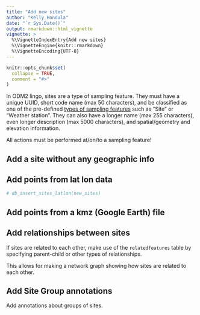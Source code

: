 ```yaml
---
title: "Add new sites"
author: "Kelly Hondula"
date: "`r Sys.Date()`"
output: rmarkdown::html_vignette
vignette: >
  %\VignetteIndexEntry{Add new sites}
  %\VignetteEngine{knitr::rmarkdown}
  %\VignetteEncoding{UTF-8}
---
```


```r
knitr::opts_chunk$set(
  collapse = TRUE,
  comment = "#>"
)
```

In ODM2 lingo, sites are a type of sampling feature. They must have a unique UUID, short code name (max 50 characters), and be classified as one of the pre-defined [types of sampling features](http://vocabulary.odm2.org/samplingfeaturetype/) such as "Site" or "Weather station". They can also have a longer name (max 255 characters), even longer description (max 5000 characters), and spatial/geometry and elevation information. 

All actions must be performed at/on/to a sampling feature! 

## Add a site without any geographic info

## Add points from lat lon data

```r
# db_insert_sites_latlon(new_sites)
```

## Add points from a kmz (Google Earth) file

## Add relationships between sites

If sites are related to each other, make use of the `relatedfeatures` table by specifying parent-child or other types of relationships. 

This allows for making a network graph showing how sites are related to each other.  

## Add Site Group annotations

Add annotations about groups of sites. 
